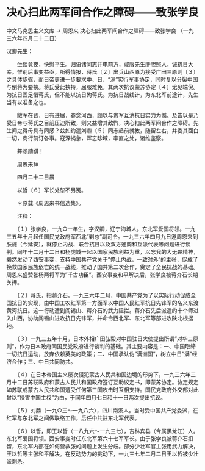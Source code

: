 # 决心扫此两军间合作之障碍——致张学良

中文马克思主义文库 -> 周恩来
决心扫此两军间合作之障碍——致张学良
（一九三六年四月二十二日）


汉卿先生：
 
　　坐谈竟夜，快慰平生。归语诸同志并电前方，咸服先生肝胆照人，诚抗日大幸。惟别后事变益亟，所得情报，蒋氏〔２〕出兵山西原为接受广田三原则〔３〕之具体步骤，而日帝更进一步要求中、日、"满"实行军事协定，同时复以分裂中国与倒蒋为要挟。蒋氏受此挟持，屈服难免，其两次抗议蒙苏协定〔４〕尤见端倪。为抗日固足惜蒋氏，但不能以抗日殉蒋氏。为抗日战线计，为东北军前途计，先生当有以准备之也。

　　敝军在晋，日有进展，眷念河西，颇以与贵军互消抗日实力为憾。及告以是乃受日帝与蒋氏之目前压迫所致，则又益增其敌忾，决心扫此两军间合作之障碍。先生闻之得毋具有同感？兹如约遣刘鼎〔５〕同志趋前就教，随留左右，并委其面白一切，商行前订各事。寇深祸急，浑忘畛域，率直之处，诸维鉴察。

　　并颂勋祺！

　　周恩来拜

　　四月二十二日晨

　　以哲〔６〕军长处恕不另笺。



　　＊原载《周恩来书信选集》。

　　注释：

　　〔１〕张学良，一九○一年生，字汉卿，辽宁海城人。东北军爱国将领。一九三五年十月起任国民党政府军西北"剿总"副司令。一九三六年四月九日邀周恩来到肤施（今延安），就停止内战、联合抗日以及双方通商和互派代表等问题进行谈判。同年十二月十二日和杨虎城一起以国家民族利益为重，以忘我的大无畏精神，毅然发动了西安事变，支持中国共产党关于"停止内战，一致对外"的主张，促成了挽救国家民族危亡的统一战线，推动了国共第二次合作，奠定了全民抗战的基础。周恩来盛赞张杨两将军为"千古功臣"。西安事变和平解决后，张学良被蒋介石长期关押。

　　〔２〕蒋氏，指蒋介石。一九三六年二月，中国共产党为了以实际行动促成全国抗日的实现，由中国工农红军第一方面军以中国人民红军抗日先锋军的名义东渡黄河抗日。这一行动遭到阎锡山、蒋介石的武力阻拦。蒋介石先后派遣约十个师进入山西，协助阎锡山进攻抗日先锋军，并命令西北军、东北军等部进攻陕北根据地。

　　〔３〕一九三五年十月，日本外相广田弘毅对中国驻日大使提出所谓"对华三原则"，作为日本政府同国民党政府进行谈判的基础。其主要内容是：一、中国取缔一切抗日运动，放弃依赖英美的政策；二、中国承认伪"满洲国"，树立中日"满"经济合作；三、中日共同防共。

　　〔４〕在日本帝国主义屡次侵犯蒙古人民共和国边境的形势下，一九三六年三月十二日苏联政府和蒙古人民共和国政府签订互助议定书，即蒙苏协定。协定规定如苏联或蒙古人民共和国遭受任何第三国攻击时互相支持。国民党政府外交部对此曾以"侵害中国主权"为由，于同年四月七日和十一日两次提出抗议。

　　〔５〕刘鼎（一九○三～一九八六），四川南溪人。当时受中国共产党委派，在红军与东北军之间做联络工作，后任中共驻东北军代表。

　　〔６〕以哲，即王以哲（一八九六～一九三七），吉林宾县（今属黑龙江）人。东北军爱国将领。西安事变时任东北军第六十七军军长。由于张学良被蒋介石扣留，东北军内部在如何营救张的问题上发生分歧。部分少壮军官主张用武力解决，王以哲等主张和平解决。在反动势力的挑动下，一九三七年二月二日王以哲被少壮派刺杀。



